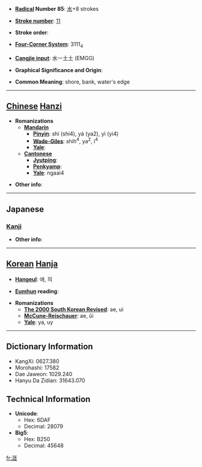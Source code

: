 * '''[[Wiktionary:Chinese radical index| Radical]] Number 85''': [[Wiktionary:Chinese radical index 水|水]]+8 strokes

* '''[[Wiktionary:Chinese total strokes index|Stroke number]]''': [[Wiktionary:Chinese total strokes index 11|11]]

* '''Stroke order''': 

* '''[[Wiktionary:Chinese four corner index|Four-Corner System]]''': 3111<sub>4</sub>

* '''[[Wiktionary:Chinese Cangjie index|Cangjie input]]''': 水一土土 (EMGG)

* '''Graphical Significance and Origin''': 

* '''Common Meaning''': shore, bank, water's edge

----

== [[Chinese]] [[Hanzi]] ==

* '''Romanizations'''
** '''[[Mandarin]]'''
*** '''[[Pinyin]]''': shì (shi4), yá (ya2), yì (yi4)
*** '''[[Wade-Giles]]''': shih<sup>4</sup>, ya<sup>2</sup>, i<sup>4</sup>
*** '''[[Yale]]''': 
** '''[[Cantonese]]'''
*** '''[[Jyutping]]''':
*** '''[[Penkyamp]]''': 
*** '''[[Yale]]''': ngaai4

* '''Other info''': 

----

==Japanese==
===[[Kanji]]===
{{kanji|on readings=[[がい]] (gai)
|kun readings=[[きし]] (kishi), [[はて]] (hate)
}}

* '''Other info''':  

----

== [[Korean]] [[Hanja]] ==

* '''[[Hangeul]]''': 애, 의

* '''[[Eumhun]] reading''': 

* '''Romanizations'''
** '''[[The 2000 South Korean Revised Romanization|The 2000 South Korean Revised]]''': ae, ui
** '''[[McCune-Reischauer]]''': ae, ŭi
** '''[[Yale]]''': ya, uy

----

== Dictionary Information ==

* KangXi: 0627.380
* Morohashi: 17582
* Dae Jaweon: 1029.240
* Hanyu Da Zidian: 31643.070

== Technical Information ==

* '''Unicode''':
** Hex: 6DAF
** Decimal: 28079
* '''Big5''':
** Hex: B250
** Decimal: 45648

[[fr:涯]]
